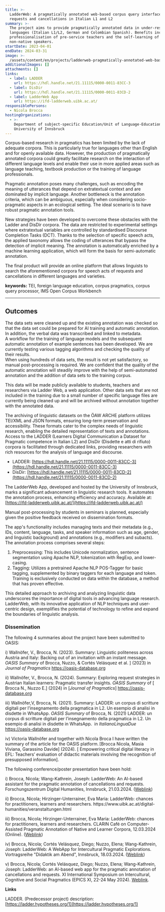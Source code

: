 ```yaml
---
title: >-
  LadderWeb: A pragmatically annotated web-based corpus query interface for
  requests and cancellations in Italian L1 and L2
summary: >-
  The project aims to provide pragmatically annotated data in under-researched
  languages (Italian L1/L2, German and Colombian Spanish). Benefits include the
  professionalisation of pre-service teachers and the self-learning of
  non-native speakers.
startDate: 2023-04-01
endDate: 2024-03-31
image: >-
  /assets/content/en/projects/ladderweb-pragmatically-annotated-web-based-corpus-query-interface-requests-and-cancellations/image.png
additionalImages: []
attachments: []
links:
  - label: LADDER
    url: https://hdl.handle.net/21.11115/0000-0011-83CC-3
  - label: DisDir
    url: https://hdl.handle.net/21.11115/0000-0011-83CD-2
  - label: LadderWeb App
    url: https://ifd-ladderweb.uibk.ac.at/
responsiblePersons:
  - Nicola Brocca
hostingOrganizations:
  - >-
    Department of subject-specific Education/Unit of Language-Education -
    University of Innsbruck
---
```

Corpus-based research in pragmatics has been limited by the lack of adequate corpora. This is particularly true for languages other than English and for openly available data. However, the production of pragmatically annotated corpora could greatly facilitate research on the interaction of different language levels and enable their use in more applied areas such as language teaching, textbook production or the training of language professionals.

Pragmatic annotation poses many challenges, such as encoding the meaning of utterances that depend on extratextual context and are dominated by implicit language. Another bottleneck is the annotation criteria, which can be ambiguous, especially when considering socio-pragmatic aspects in an ecological setting. The ideal scenario is to have robust pragmatic annotation tools.

New strategies have been developed to overcome these obstacles with the Ladder and DisDir corpora. The data are restricted to experimental settings where extratextual variables are controlled by standardised Discourse Completion Tasks (DCT). Thanks to the selection of specific speech acts, the applied taxonomy allows the coding of utterances that bypass the detection of implicit meaning. The annotation is automatically enriched by a machine learning application, which will form the basis for semi-automatic annotation.

The final product will provide an online platform that allows linguists to search the aforementioned corpora for speech acts of requests and cancellations in different languages and varieties.

**keywords:** TEI, foreign language education, corpus pragmatics, corpus query processor, IMS Open Corpus Workbench

---

## **Outcomes**

The data sets were cleaned up and the existing annotation was checked so that the data set could be prepared for AI training and automatic annotation. In addition, the verbal data was transcribed and linked to metadata.\
A workflow for the training of language models and the subsequent automatic annotation of example sentences has been developed. We are currently testing various tagging algorithms and checking the quality of their results.\
When using hundreds of data sets, the result is not yet satisfactory, so manual post-processing is required. We are confident that the quality of the automatic annotation will steadily improve with the help of semi-automated annotation and the addition of data sets to the training corpus.

This data will be made publicly available to students, teachers and researchers via Ladder Web, a web application. Other data sets that are not included in the training due to a small number of specific language files are currently being cleaned up and will be archived without annotation together with the annotated data.

The archiving of linguistic datasets on the ÖAW ARCHE platform utilizes TEI/XML and JSON formats, ensuring long-term preservation and accessibility. These formats cater to the complex needs of linguistic research, enabling the detailed representation of texts and annotations. Access to the LADDER (Learners Digital Communication a Dataset for Pragmatic competence in Italian L2) and DisDir (Disdette e atti di rifiuto) corpora is facilitated through dedicated links, providing researchers with rich resources for the analysis of language and discourse. 

* LADDER: [https://hdl.handle.net/21.11115/0000-0011-83CC-3](https://hdl.handle.net/21.11115/0000-0011-83CC-3)
* DisDir: [https://hdl.handle.net/21.11115/0000-0011-83CD-2](https://hdl.handle.net/21.11115/0000-0011-83CD-2)

The LadderWeb App, developed and hosted by the University of Innsbruck, marks a significant advancement in linguistic research tools. It automates the annotation process, enhancing efficiency and accuracy. Available at: [https://ifd-ladderweb.uibk.ac.at/](https://ifd-ladderweb.uibk.ac.at/)

Manual post-processing by students in seminars is planned, especially given the positive feedback received on dissemination formats. 

The app's functionality includes managing texts and their metadata (e.g., IDs, content, language, tasks, and speaker information such as age, gender, and linguistic background) and annotations (e.g., modifiers and subacts). The annotation process comprises several steps: 

1. Preprocessing: This includes Unicode normalization, sentence segmentation using Apache NLP, tokenization with RegExp, and lower-casing. 
2. Tagging: Utilizes a pretrained Apache NLP POS-Tagger for basic tagging, supplemented by binary taggers for each language and token. Training is exclusively conducted on data within the database, a method that has proven effective. 

This detailed approach to archiving and analyzing linguistic data underscores the importance of digital tools in advancing language research. LadderWeb, with its innovative application of NLP techniques and user-centric design, exemplifies the potential of technology to refine and expand the boundaries of linguistic analysis. 

### Dissemination

The following 4 summaries about the project have been submitted to OASIS: 

i) Wallnöfer, V., Brocca, N. (2023). Summary: Linguistic politeness across Austria and Italy: Backing out of an invitation with an instant message. *OASIS Summary* of Brocca, Nuzzo, & Cortés Velásquez et al. ] (2023) in *Journal of Pragmatics* [https](http://about:blank/)[://oasis-database.org](https://oasis-database.org/) 

ii) Wallnöfer, V., Brocca, N. (2024). Summary: Exploring request strategies in Austrian Italian learners: Pragmatic transfer insights. *OASIS Summary* of \[ Brocca N., Nuzzo E.] (2024) in \[*Journal of Pragmatics*] [https](http://about:blank/)[://oasis-database.org](https://oasis-database.org/) 

iii) Wallnöfer,V, Brocca, N. (2021). Summary: LADDER: un corpus di scritture digitali per l’insegnamento della pragmatica in L2. Un esempio di analisi in disdette in WhatsApp. *OASIS Summary* of Brocca, N. (2021) LADDER: un corpus di scritture digitali per l’insegnamento della pragmatica in L2. Un esempio di analisi in disdette in WhatsApp.  in *ItalianoLinguaDue* [https](http://about:blank/)[://oasis-database.org](https://oasis-database.org/)  

iv) Victoria Wallnöfer and together with Nicola Broca I have written  the summary of the article for the OASIS platform. \[Brocca Nicola, Masia Viviana, Garassino Davide] (2024). \[ Empowering critical digital literacy in EFL: Teachers’ evaluation of didactic materials involving the recognition of presupposed information].  

The following conference/poster presentation have been hold: 

i) Brocca, Nicola; Wang-Kathrein, Joseph: LadderWeb: An AI-based assistant for the pragmatic annotation of cancellations and requests. Forschungszentrum Digital Humanities, Innsbruck, 21.03.2024. ([Weblink](https://www.uibk.ac.at/digital-humanities/veranstaltungen.html)) 

ii) Brocca, Nicola; Hirzinger-Unterrainer, Eva Maria: LadderWeb: chances for practitioners, learners and researchers. https\://www\.uibk.ac.at/digital-humanities/veranstaltungen.html 

iii) Brocca, Nicola; Hirzinger-Unterrainer, Eva Maria: LadderWeb: chances for practitioners, learners and researchers. CLARIN Café on Computer-Assisted Pragmatic Annotation of Native and Learner Corpora, 12.03.2024 (Online). ([Weblink](https://www.clarin.eu/event/2024/clarin-cafe-computer-assisted-pragmatic-annotation-native-and-learner-corpora)) 

iv) Brocca, Nicola; Cortés Velásquez, Diego; Nuzzo, Elena; Wang-Kathrein, Joseph: LadderWeb: A WebApp for Intercultural Pragmatic Explorations. Vortragsreihe "Didaktik am Abend", Innsbruck, 18.03.2024. ([Weblink](https://www.uibk.ac.at/de/ifd/sprachen/veranstaltungen/didaktik-am-abend/)) 

v) Brocca, Nicola; Cortés Velásquez, Diego; Nuzzo, Elena; Wang-Kathrein, Joseph: LadderWeb: an AI-based web app for the pragmatic annotation of cancellations and requests. XI International Symposium on Intercultural, Cognitive and Social Pragmatics (EPICS XI, 22-24 May 2024). [Weblink](https://eventos.upo.es/100773/detail/xi-international-symposium-on-intercultural-cognitive-and-social-pragmatics-epics-xi-22-24-may-2024.html). 

**Links**

LADDER. (Predecessor project) description: [https://ladder.hypotheses.org/1](https://ladder.hypotheses.org/1)
